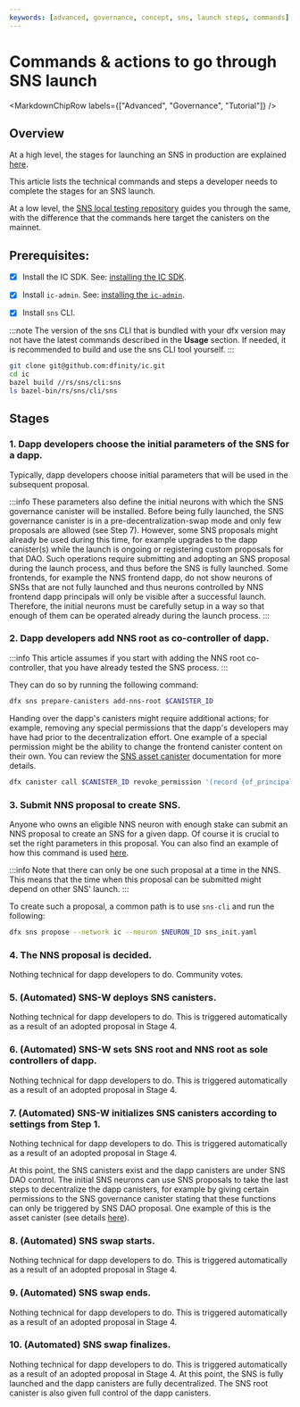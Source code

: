 ```yaml
---
keywords: [advanced, governance, concept, sns, launch steps, commands]
---
```



# Commands & actions to go through SNS launch

<MarkdownChipRow labels={["Advanced", "Governance", "Tutorial"]} />

## Overview

At a high level, the stages for launching an SNS in production are explained [here](../launching/launch-summary-1proposal.mdx).

This article lists the technical commands and steps a developer needs to complete the stages for an SNS launch.

At a low level, the [SNS local testing repository](../testing/testing-locally.mdx) guides you
through the same, with the difference that the commands here target the canisters on the mainnet.

## Prerequisites:

- [x] Install the IC SDK. See: [installing the IC SDK](/docs/current/developer-docs/getting-started/install).

- [x] Install `ic-admin`. See: [installing the `ic-admin`](/docs/current/developer-docs/developer-tools/cli-tools/ic-admin).

- [x] Install `sns` CLI.

:::note
The version of the sns CLI that is bundled with your dfx version may not have the latest commands described in the **Usage** section. If needed, it is recommended to build and use the sns CLI tool yourself.
:::

```bash
git clone git@github.com:dfinity/ic.git
cd ic
bazel build //rs/sns/cli:sns
ls bazel-bin/rs/sns/cli/sns
```

## Stages


### 1. Dapp developers choose the initial parameters of the SNS for a dapp.

Typically, dapp developers choose initial parameters that will be used in the subsequent proposal.

:::info
These parameters also define the initial neurons with which the SNS governance canister will be installed. Before being fully launched, the SNS governance canister is in a pre-decentralization-swap mode and only few proposals are allowed (see Step 7). However, some SNS proposals might already be used during this time, for example upgrades to the dapp canister(s) while the launch is ongoing or registering custom proposals for that DAO. Such operations require submitting and adopting an SNS proposal during the launch process, and thus before the SNS is fully launched. Some frontends, for example the NNS frontend dapp, do not show neurons of SNSs that are not fully launched and thus neurons controlled by NNS frontend dapp principals will only be visible after a successful launch. Therefore, the initial neurons must be carefully setup in a way so that enough of them can be operated already during the launch process.
:::
### 2. Dapp developers add NNS root as co-controller of dapp.

:::info
This article assumes if you start with adding the NNS root co-controller, that you have already tested the SNS process.
:::

They can do so by running the following command:

```bash
dfx sns prepare-canisters add-nns-root $CANISTER_ID
```

Handing over the dapp's canisters might require additional actions; for example, removing any special permissions that the dapp's developers may have had prior to the decentralization effort.
One example of a special permission might be the ability to change the frontend canister content on their own. You can review the [SNS asset canister](/docs/current/developer-docs/integrations/sns/managing/sns-asset-canister) documentation for more details.

```bash
dfx canister call $CANISTER_ID revoke_permission '(record {of_principal = principal "<developer principal"; permission = variant { Commit;};})'
```

### 3. Submit NNS proposal to create SNS.

Anyone who owns an eligible NNS neuron with enough stake can submit an NNS proposal to create an SNS for a given dapp.
Of course it is crucial to set the right parameters in this proposal.
You can also find an example of how this command is used [here](https://github.com/dfinity/sns-testing/blob/main/propose_sns.sh).


:::info
Note that there can only be one such proposal at a time in the NNS. This means that the time when this proposal can be submitted might depend on other SNS' launch.
:::

To create such a proposal, a common path is to use `sns-cli` and run the following:

```bash
dfx sns propose --network ic --neuron $NEURON_ID sns_init.yaml
```

### 4. The NNS proposal is decided.

Nothing technical for dapp developers to do. Community votes.

### 5. (Automated) SNS-W deploys SNS canisters.

Nothing technical for dapp developers to do. This is triggered automatically as a result
of an adopted proposal in Stage 4.

### 6. (Automated) SNS-W sets SNS root and NNS root as sole controllers of dapp.

Nothing technical for dapp developers to do. This is triggered automatically as a result
of an adopted proposal in Stage 4.

### 7. (Automated) SNS-W initializes SNS canisters according to settings from Step 1.

Nothing technical for dapp developers to do. This is triggered automatically as a result
of an adopted proposal in Stage 4.

At this point, the SNS canisters exist and the dapp canisters are under SNS DAO control. The initial SNS neurons can use SNS proposals to take the last steps to decentralize the dapp canisters, for example by giving certain permissions to the SNS governance canister stating that these functions can only be triggered by SNS DAO proposal. One example of this is the asset canister (see details [here](../managing/sns-asset-canister.mdx)).

### 8. (Automated) SNS swap starts.

Nothing technical for dapp developers to do. This is triggered automatically as a result
of an adopted proposal in Stage 4.

### 9. (Automated) SNS swap ends.

Nothing technical for dapp developers to do. This is triggered automatically as a result
of an adopted proposal in Stage 4.

### 10. (Automated) SNS swap finalizes.

Nothing technical for dapp developers to do. This is triggered automatically as a result
of an adopted proposal in Stage 4. At this point, the SNS is fully launched and the dapp canisters are fully decentralized. The SNS root canister is also given full control of the dapp canisters.
